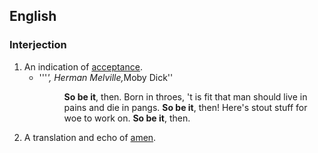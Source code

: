 ==English==

===Interjection===
{{en-intj|pos=[[so]] [[be]] [[it]]}}

# An indication of [[acceptance]].
#*'''''', Herman Melville, ''Moby Dick''
#*:'''So be it''', then. Born in throes, 't is fit that man should live in pains and die in pangs. '''So be it''', then! Here's stout stuff for woe to work on. '''So be it''', then. 
# A translation and echo of [[amen]].
